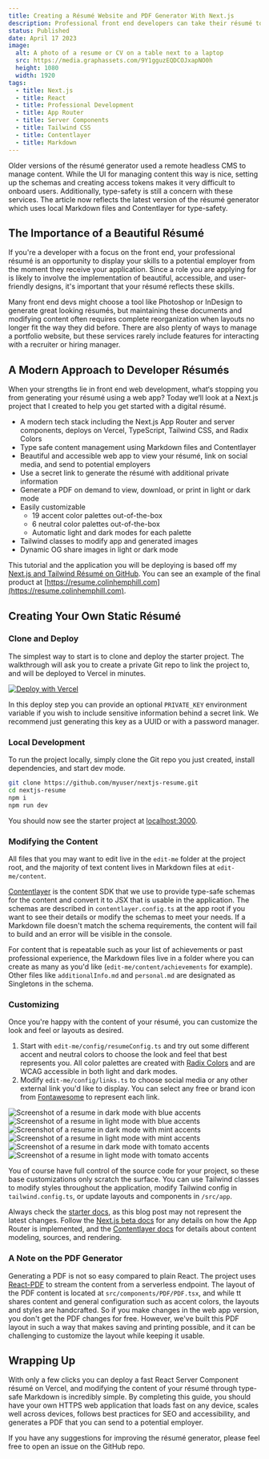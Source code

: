 ```yaml
---
title: Creating a Résumé Website and PDF Generator With Next.js
description: Professional front end developers can take their résumé to the next level with a Next.js site using Contentlayer and React Server Components.
status: Published
date: April 17 2023
image:
  alt: A photo of a resume or CV on a table next to a laptop
  src: https://media.graphassets.com/9Y1gguzEQDCOJxapNO0h
  height: 1080
  width: 1920
tags:
  - title: Next.js
  - title: React
  - title: Professional Development
  - title: App Router
  - title: Server Components
  - title: Tailwind CSS
  - title: Contentlayer
  - title: Markdown
---
```


<Alert color="primary">
  Older versions of the résumé generator used a remote headless CMS to manage
  content. While the UI for managing content this way is nice, setting up the
  schemas and creating access tokens makes it very difficult to onboard users.
  Additionally, type-safety is still a concern with these services. The article
  now reflects the latest version of the résumé generator which uses local
  Markdown files and Contentlayer for type-safety.
</Alert>

## The Importance of a Beautiful Résumé

If you're a developer with a focus on the front end, your professional résumé is an opportunity to display your skills to a potential employer from the moment they receive your application. Since a role you are applying for is likely to involve the implementation of beautiful, accessible, and user-friendly designs, it's important that your résumé reflects these skills.

Many front end devs might choose a tool like Photoshop or InDesign to generate great looking résumés, but maintaining these documents and modifying content often requires complete reorganization when layouts no longer fit the way they did before. There are also plenty of ways to manage a portfolio website, but these services rarely include features for interacting with a recruiter or hiring manager.

## A Modern Approach to Developer Résumés

When your strengths lie in front end web development, what‘s stopping you from generating your résumé using a web app? Today we‘ll look at a Next.js project that I created to help you get started with a digital résumé.

- A modern tech stack including the Next.js App Router and server components, deploys on Vercel, TypeScript, Tailwind CSS, and Radix Colors
- Type safe content management using Markdown files and Contentlayer
- Beautiful and accessible web app to view your résumé, link on social media, and send to potential employers
- Use a secret link to generate the résumé with additional private information
- Generate a PDF on demand to view, download, or print in light or dark mode
- Easily customizable
  - 19 accent color palettes out-of-the-box
  - 6 neutral color palettes out-of-the-box
  - Automatic light and dark modes for each palette
- Tailwind classes to modify app and generated images
- Dynamic OG share images in light or dark mode

This tutorial and the application you will be deploying is based off my [Next.js and Tailwind Résumé on GitHub](https://github.com/colinhemphill/nextjs-resume). You can see an example of the final product at [https://resume.colinhemphill.com](https://resume.colinhemphill.com).

## Creating Your Own Static Résumé

### Clone and Deploy

The simplest way to start is to clone and deploy the starter project. The walkthrough will ask you to create a private Git repo to link the project to, and will be deployed to Vercel in minutes.

[![Deploy with Vercel](https://vercel.com/button)](https://vercel.com/new/clone?repository-url=https%3A%2F%2Fgithub.com%2Fcolinhemphill%2Fnextjs-resume&env=PRIVATE_KEY&envDescription=A%20private%20key%20is%20only%20required%20if%20you%20want%20to%20store%20sensitive%20information%20behind%20a%20secret%20link&envLink=https%3A%2F%2Fgithub.com%2Fcolinhemphill%2Fnextjs-resume%23environment-variables&project-name=nextjs-resume&repository-name=nextjs-resume&demo-title=Next.js%20and%20Tailwind%20R%C3%A9sum%C3%A9&demo-description=Create%20your%20own%20developer%20r%C3%A9sum%C3%A9%20with%20Next.js%2C%20Tailwind%2C%20Contentlayer%2C%20and%20React%20PDF&demo-url=https%3A%2F%2Fnextjs-resume-generator.vercel.app%2F&demo-image=https%3A%2F%2Fnextjs-resume-generator.vercel.app%2Fopengraph-image)

In this deploy step you can provide an optional `PRIVATE_KEY` environment variable if you wish to include sensitive information behind a secret link. We recommend just generating this key as a UUID or with a password manager.

### Local Development

To run the project locally, simply clone the Git repo you just created, install dependencies, and start dev mode.

<CodeBlock enableCopy={false}>

```bash
git clone https://github.com/myuser/nextjs-resume.git
cd nextjs-resume
npm i
npm run dev
```

</CodeBlock>

You should now see the starter project at [localhost:3000](http://localhost:3000).

### Modifying the Content

All files that you may want to edit live in the `edit-me` folder at the project root, and the majority of text content lives in Markdown files at `edit-me/content`.

[Contentlayer](https://www.contentlayer.dev/) is the content SDK that we use to provide type-safe schemas for the content and convert it to JSX that is usable in the application. The schemas are described in `contentlayer.config.ts` at the app root if you want to see their details or modify the schemas to meet your needs. If a Markdown file doesn't match the schema requirements, the content will fail to build and an error will be visible in the console.

For content that is repeatable such as your list of achievements or past professional experience, the Markdown files live in a folder where you can create as many as you'd like (`edit-me/content/achievements` for example). Other files like `additionalInfo.md` and `personal.md` are designated as Singletons in the schema.

### Customizing

Once you're happy with the content of your résumé, you can customize the look and feel or layouts as desired.

1. Start with `edit-me/config/resumeConfig.ts` and try out some different accent and neutral colors to choose the look and feel that best represents you. All color palettes are created with [Radix Colors](https://www.radix-ui.com/colors) and are WCAG accessible in both light and dark modes.
2. Modify `edit-me/config/links.ts` to choose social media or any other external link you'd like to display. You can select any free or brand icon from [Fontawesome](https://fontawesome.com/search?o=r&m=free&f=brands) to represent each link.

<div className="my-10 grid grid-cols-1 gap-8 md:grid-cols-2">
  <Image
    alt="Screenshot of a resume in dark mode with blue accents"
    src="/posts/resume-website-pdf/Blue-DarkMode.png"
    height={388}
    width={600}
  />
  <Image
    alt="Screenshot of a resume in light mode with blue accents"
    src="/posts/resume-website-pdf/Blue-LightMode.png"
    height={388}
    width={600}
  />
  <Image
    alt="Screenshot of a resume in dark mode with mint accents"
    src="/posts/resume-website-pdf/Mint-DarkMode.png"
    height={388}
    width={600}
  />
  <Image
    alt="Screenshot of a resume in light mode with mint accents"
    src="/posts/resume-website-pdf/Mint-LightMode.png"
    height={388}
    width={600}
  />
  <Image
    alt="Screenshot of a resume in dark mode with tomato accents"
    src="/posts/resume-website-pdf/Tomato-DarkMode.png"
    height={388}
    width={600}
  />
  <Image
    alt="Screenshot of a resume in light mode with tomato accents"
    src="/posts/resume-website-pdf/Tomato-LightMode.png"
    height={388}
    width={600}
  />
</div>

You of course have full control of the source code for your project, so these base customizations only scratch the surface. You can use Tailwind classes to modify styles throughout the application, modify Tailwind config in `tailwind.config.ts`, or update layouts and components in `/src/app`.

Always check the [starter docs](https://github.com/colinhemphill/nextjs-resume/blob/main/README.md), as this blog post may not represent the latest changes. Follow the [Next.js beta docs](https://beta.nextjs.org/docs) for any details on how the App Router is implemented, and the [Contentlayer docs](https://www.contentlayer.dev/docs) for details about content modeling, sources, and rendering.

### A Note on the PDF Generator

Generating a PDF is not so easy compared to plain React. The project uses [React-PDF](https://react-pdf.org/) to stream the content from a serverless endpoint. The layout of the PDF content is located at `src/components/PDF/PDF.tsx`, and while tt shares content and general configuration such as accent colors, the layouts and styles are handcrafted. So if you make changes in the web app version, you don't get the PDF changes for free. However, we've built this PDF layout in such a way that makes saving and printing possible, and it can be challenging to customize the layout while keeping it usable.

## Wrapping Up

With only a few clicks you can deploy a fast React Server Component résumé on Vercel, and modifying the content of your résumé through type-safe Markdown is incredibly simple. By completing this guide, you should have your own HTTPS web application that loads fast on any device, scales well across devices, follows best practices for SEO and accessibility, and generates a PDF that you can send to a potential employer.

If you have any suggestions for improving the résumé generator, please feel free to open an issue on the GitHub repo.
